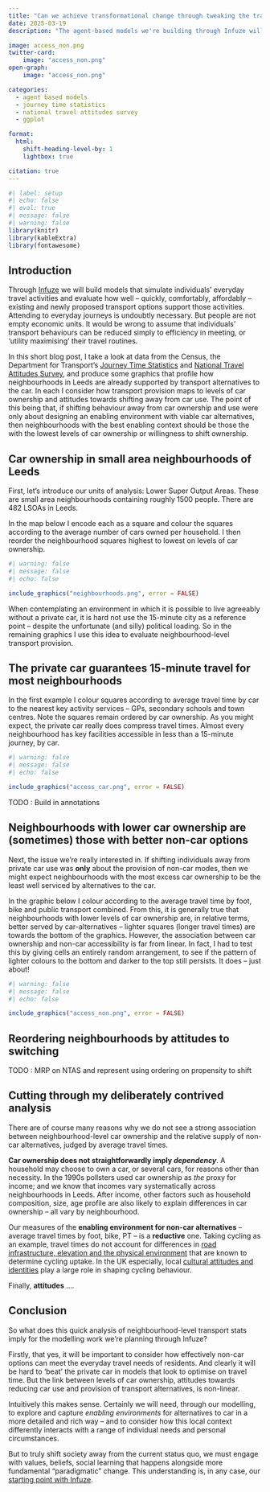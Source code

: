 ```yaml
---
title: "Can we achieve transformational change through tweaking the transport system?"
date: 2025-03-19
description: "The agent-based models we're building through Infuze will help us explore how alternatives to the private car can meet everyday travel needs. But we need to consider more slippery things -- like values, beliefs, social learning -- if we really want to understand transformational change."

image: access_non.png
twitter-card: 
    image: "access_non.png"
open-graph: 
    image: "access_non.png"

categories:
  - agent based models
  - journey time statistics
  - national travel attitudes survey
  - ggplot

format:
  html:
    shift-heading-level-by: 1
    lightbox: true

citation: true
---
```


```r
#| label: setup
#| echo: false
#| eval: true
#| message: false
#| warning: false
library(knitr)
library(kableExtra)
library(fontawesome)
```


## Introduction

Through [Infuze](https://in-fuze.org.uk/) we will build models that simulate individuals' everyday travel activities and evaluate how well -- quickly, comfortably, affordably -- existing and newly proposed transport options support those activities. Attending to everyday journeys is undoubtly necessary. But people are not empty economic units.  It would be wrong to assume that individuals' transport behaviours can be reduced simply to efficiency in meeting, or 'utility maximising' their travel routines.  

In this short blog post, I take a look at data from the Census, the Department for Transport's [Journey Time Statistics](https://www.gov.uk/government/collections/journey-time-statistics) and [National Travel Attitudes Survey](https://www.gov.uk/government/collections/national-travel-attitudes-study-ntas), and produce some graphics that profile how neighbourhoods in Leeds are already supported by transport alternatives to the car. In each I consider how transport provision maps to levels of car ownership and attitudes towards shifting away from car use. The point of this being that, if shifting behaviour away from car ownership and use were only about designing an enabling environment with viable car alternatives, then neighbourhoods with the best enabling context should be those the with the lowest levels of car ownership or willingness to shift ownership. 

## Car ownership in small area neighbourhoods of Leeds

First, let's introduce our units of analysis: Lower Super Output Areas. These are small area neighbourhoods containing roughly 1500 people.  There are 482 LSOAs in Leeds. 

In the map below I encode each as a square and colour the squares according to the average number of cars owned per household. I then reorder the neighbourhood squares highest to lowest on levels of car ownership. 


```r
#| warning: false
#| message: false
#| echo: false

include_graphics("neighbourhoods.png", error = FALSE)

```

When contemplating an environment in which it is possible to live agreeably without a private car, it is hard not use the 15-minute city as a reference point -- despite the unfortunate (and silly) political loading. So in the remaining graphics I use this idea to evaluate neighbourhood-level transport provision.  

## The private car guarantees 15-minute travel for most neighbourhoods

 In the first example I colour squares according to average travel time by car to the nearest key activity services --  GPs, secondary schools and town centres.  Note the squares remain ordered by car ownership. As you might expect, the private car really does compress travel times. Almost every neighbourhood has key facilities accessible in less than a 15-minute journey, by car.

```r
#| warning: false
#| message: false
#| echo: false

include_graphics("access_car.png", error = FALSE)

```

TODO : Build in annotations

## Neighbourhoods with lower car ownership are (sometimes) those with better non-car options 

Next, the issue we're really interested in. If shifting individuals away from private car use was **only** about the provision of non-car modes, then we might expect neighbourhoods with the most excess car ownership to be the least well serviced by alternatives to the car. 

In the graphic below I colour according to the average travel time by foot, bike and public transport combined. From this, it is generally true that neighbourhoods with lower levels of car ownership are, in relative terms, better served by car-alternatives --  lighter squares (longer travel times) are towards the bottom of the graphics. However, the association between car ownership and non-car accessibility is far from linear. In fact, I had to test this by giving cells an entirely random arrangement, to see if the pattern of lighter colours to the bottom and darker to the top still persists. It does -- just about!
```r
#| warning: false
#| message: false
#| echo: false

include_graphics("access_non.png", error = FALSE)

```


## Reordering neighbourhoods by attitudes to switching 

TODO : MRP on NTAS and represent using ordering on propensity to shift

## Cutting through my deliberately contrived analysis

There are of course many reasons why we do not see a strong association between neighbourhood-level car ownership and the relative supply of non-car alternatives, judged by average travel times. 

**Car ownership does not straightforwardly imply *dependency***.  A household may choose to own a car, or several cars, for reasons  other than necessity. In the 1990s pollsters used car ownership as *the* proxy for income; and we know that incomes vary systematically across neighbourhoods in Leeds. After income, other factors such as household composition, size, age profile are also likely to explain differences in car ownership -- all vary by neighbourhood. 

Our measures of the **enabling environment for non-car alternatives**  -- average travel times by foot, bike, PT -- is a **reductive** one. Taking cycling as an example, travel times do not account for differences in [road infrastructure, elevation and the physical environment](https://journals.sagepub.com/doi/10.1177/23998083231165122) that are known to determine cycling uptake. In the UK especially, local [cultural attitudes and identities](https://doi.org/10.1016/j.jtrangeo.2013.11.004) play a large role in shaping cycling behaviour.

Finally, **attitudes** ....




## Conclusion

So what does this quick analysis of neighbourhood-level transport stats imply for the modelling work we're planning through Infuze? 

Firstly, that yes, it will be important to consider how effectively non-car options can meet the everyday travel needs of residents. And clearly it will be hard to 'beat' the private car in models that look to optimise on travel time. But the link between levels of car ownership, attitudes towards reducing car use and provision of transport alternatives, is non-linear. 

Intuitively this makes sense. Certainly we will need, through our modelling, to explore and capture *enabling environments* for alternatives to car in a more detailed and rich way -- and to consider how this local context differently interacts with a range of individual needs and personal circumstances.  

But to truly shift society away from the current status quo, we must engage with values, beliefs, social learning that happens alongside more  fundamental "paradigmatic" change. This understanding is, in any case, our [starting point with Infuze](https://in-fuze.org.uk/project/). 




 



